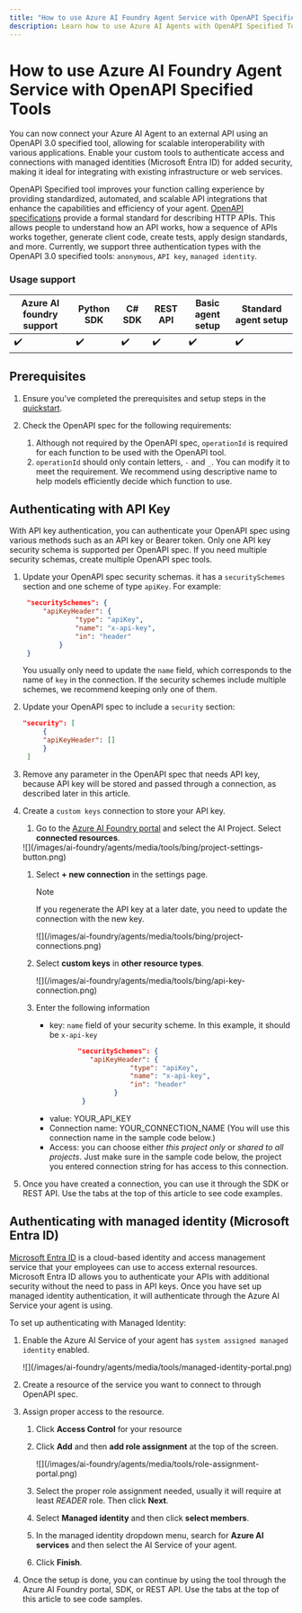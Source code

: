```yaml
---
title: "How to use Azure AI Foundry Agent Service with OpenAPI Specified Tools"
description: Learn how to use Azure AI Agents with OpenAPI Specified Tools.
---
```

# How to use Azure AI Foundry Agent Service with OpenAPI Specified Tools

You can now connect your Azure AI Agent to an external API using an OpenAPI 3.0 specified tool, 
allowing for scalable interoperability with various applications. Enable your custom tools 
to authenticate access and connections with managed identities (Microsoft Entra ID) for 
added security, making it ideal for integrating with existing infrastructure or web services.

OpenAPI Specified tool improves your function calling experience by providing standardized, 
automated, and scalable API integrations that enhance the capabilities and efficiency of your agent. 
[OpenAPI specifications](https://spec.openapis.org/oas/latest.html) provide a formal standard for 
describing HTTP APIs. This allows people to understand how an API works, how a sequence of APIs works together, generate client code, create tests, apply design standards, and more. Currently, we support three authentication types with the OpenAPI 3.0 specified tools: `anonymous`, `API key`, `managed identity`.

### Usage support

|Azure AI foundry support  | Python SDK |	C# SDK | REST API | Basic agent setup | Standard agent setup |
|---------|---------|---------|---------|---------|---------|
|   ✔️   | ✔️ | ✔️ | ✔️ | ✔️ | ✔️ |

## Prerequisites
1. Ensure you've completed the prerequisites and setup steps in the [quickstart](../../quickstart).

1. Check the OpenAPI spec for the following requirements:
    1. Although not required by the OpenAPI spec, `operationId` is required for each function to be used with the OpenAPI tool.
    1. `operationId` should only contain letters, `-` and `_`. You can modify it to meet the requirement. We recommend using descriptive name to help models efficiently decide which function to use.

## Authenticating with API Key

With API key authentication, you can authenticate your OpenAPI spec using various methods such as an API key or Bearer token. Only one API key security schema is supported per OpenAPI spec. If you need multiple security schemas, create multiple OpenAPI spec tools.

1. Update your OpenAPI spec security schemas. it has a `securitySchemes` section and one scheme of type `apiKey`. For example:

   ```json
    "securitySchemes": {
        "apiKeyHeader": {
                "type": "apiKey",
                "name": "x-api-key",
                "in": "header"
            }
    }
   ```

   You usually only need to update the `name` field, which corresponds to the name of `key` in the connection. If the security schemes include multiple schemes, we recommend keeping only one of them.

1. Update your OpenAPI spec to include a `security` section:
   ```json
   "security": [
        {  
        "apiKeyHeader": []  
        }  
    ]
   ```

1. Remove any parameter in the OpenAPI spec that needs API key, because API key will be stored and passed through a connection, as described later in this article.

1. Create a `custom keys` connection to store your API key.

    1. Go to the [Azure AI Foundry portal](https://ai.azure.com/?cid=learnDocs) and select the AI Project. Select **connected resources**.
    
    <Frame>
      ![](/images/ai-foundry/agents/media/tools/bing/project-settings-button.png)
    </Frame>

    1. Select **+ new connection** in the settings page. 
        >[!NOTE]
        > If you regenerate the API key at a later date, you need to update the connection with the new key.
        
        <Frame>
            ![](/images/ai-foundry/agents/media/tools/bing/project-connections.png)
        </Frame>

   1. Select **custom keys** in **other resource types**.
    
        <Frame>
            ![](/images/ai-foundry/agents/media/tools/bing/api-key-connection.png)
        </Frame>

   1. Enter the following information
      - key: `name` field of your security scheme. In this example, it should be `x-api-key`
        ```json
               "securitySchemes": {
                  "apiKeyHeader": {
                            "type": "apiKey",
                            "name": "x-api-key",
                            "in": "header"
                        }
                }
        ```
      - value: YOUR_API_KEY
      - Connection name: YOUR_CONNECTION_NAME (You will use this connection name in the sample code below.)
      - Access: you can choose either *this project only* or *shared to all projects*. Just make sure in the sample code below, the project you entered connection string for has access to this connection.

1. Once you have created a connection, you can use it through the SDK or REST API. Use the tabs at the top of this article to see code examples.

## Authenticating with managed identity (Microsoft Entra ID)

[Microsoft Entra ID](/entra/fundamentals/whatis) is a cloud-based identity and access management service that your employees can use to access external resources. Microsoft Entra ID allows you to authenticate your APIs with additional security without the need to pass in API keys. Once you have set up managed identity authentication, it will authenticate through the Azure AI Service your agent is using. 

To set up authenticating with Managed Identity:

1. Enable the Azure AI Service of your agent has `system assigned managed identity` enabled.

    <Frame>
        ![](/images/ai-foundry/agents/media/tools/managed-identity-portal.png)
    </Frame>

1. Create a resource of the service you want to connect to through OpenAPI spec.

1. Assign proper access to the resource.
    1. Click **Access Control** for your resource
       
    1. Click **Add** and then **add role assignment** at the top of the screen.

        <Frame>
            ![](/images/ai-foundry/agents/media/tools/role-assignment-portal.png)
        </Frame>

    1. Select the proper role assignment needed, usually it will require at least *READER* role. Then click **Next**.

    1. Select **Managed identity** and then click **select members**.

    1. In the managed identity dropdown menu, search for **Azure AI services** and then select the AI Service of your agent.

    1. Click **Finish**.

1. Once the setup is done, you can continue by using the tool through the Azure AI Foundry portal, SDK, or REST API. Use the tabs at the top of this article to see code samples.
